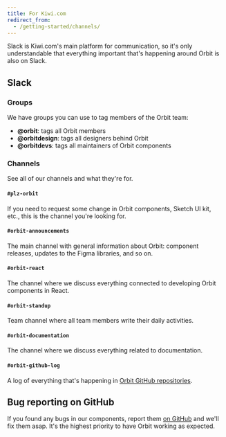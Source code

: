 ```yaml
---
title: For Kiwi.com
redirect_from:
  - /getting-started/channels/
---
```


Slack is Kiwi.com's main platform for communication,
so it's only understandable that everything important that's happening around Orbit is also on Slack.

## Slack

### Groups

We have groups you can use to tag members of the Orbit team:

- **@orbit**: tags all Orbit members
- **@orbitdesign**: tags all designers behind Orbit
- **@orbitdevs**: tags all maintainers of Orbit components

### Channels

See all of our channels and what they're for.

#### `#plz-orbit`

If you need to request some change in Orbit components, Sketch UI kit, etc.,
this is the channel you're looking for.

#### `#orbit-announcements`

The main channel with general information about Orbit:
component releases, updates to the Figma libraries, and so on.

#### `#orbit-react`

The channel where we discuss everything connected to developing Orbit components in React.

#### `#orbit-standup`

Team channel where all team members write their daily activities.

#### `#orbit-documentation`

The channel where we discuss everything related to documentation.

#### `#orbit-github-log`

A log of everything that's happening in [Orbit GitHub repositories](/getting-started/github/).

## Bug reporting on GitHub

If you found any bugs in our components,
report them [on GitHub](https://github.com/kiwicom/orbit-components/issues) and we'll fix them asap.
It's the highest priority to have Orbit working as expected.

<FancyLink
  title="Report bug"
  href="https://github.com/kiwicom/orbit-components/issues"
  icon="github"
/>
